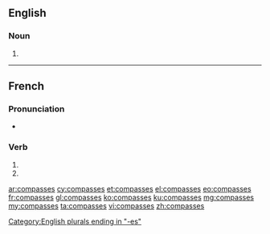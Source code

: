{{also|compassés}}
==English==

===Noun===
{{head|en}}

# {{plural of|compass}}

[[Category:English plurals ending in "-es"]]

----

==French==

===Pronunciation===
* {{homophones|lang=fr|compasse|compassent}}

===Verb===
{{fr-verb-form}}

# {{conjugation of|compasser||2|s|pres|ind|lang=fr}}
# {{conjugation of|compasser||2|s|pres|sub|lang=fr}}

[[ar:compasses]]
[[cy:compasses]]
[[et:compasses]]
[[el:compasses]]
[[eo:compasses]]
[[fr:compasses]]
[[gl:compasses]]
[[ko:compasses]]
[[ku:compasses]]
[[mg:compasses]]
[[my:compasses]]
[[ta:compasses]]
[[vi:compasses]]
[[zh:compasses]]